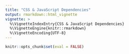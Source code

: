 ```yaml
---
title: "CSS & JavaScript Dependencies"
output: rmarkdown::html_vignette
vignette: >
  %\VignetteIndexEntry{CSS & JavaScript Dependencies}
  %\VignetteEngine{knitr::rmarkdown}
  %\VignetteEncoding{UTF-8}
---
```


```r
knitr::opts_chunk$set(eval = FALSE)
```
